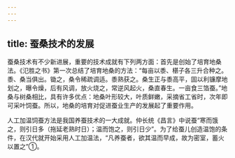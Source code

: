 ```yaml
---
---
---
```

title: 蚕桑技术的发展
---



蚕桑技术有不少新进展，重要的技术成就有下列两方面：首先是创始了培育地桑法。《氾胜之书》第一次总结了培育地桑的方法：“每亩以黍、椹子各三升合种之。黍、桑当俱出。锄之，桑令稀疏调适。黍熟获之。桑生正与黍高平，固以利镰摩地划之，曝令燥，后有风调，放火烧之，常逆风起火，桑直春生。一亩食三箔蚕。”地桑与树桑相比，具有许多优点：地桑叶形较大，叶质鲜嫩，采摘省工省时，次年即可采叶饲蚕。所以，地桑的培育对促进蚕业生产的发展起了重要作用。

人工加温饲蚕方法是我国养蚕技术的一大成就。仲长统《昌言》中说蚕“寒而饿之，则引日多（拖延老熟时日）；温而饱之，则引日少”。为了给蚕儿创造温饱的条件，在汉代就开始采用人工加温法，“凡养蚕者，欲其温而早成，故为密室，蓄火以置之”①。